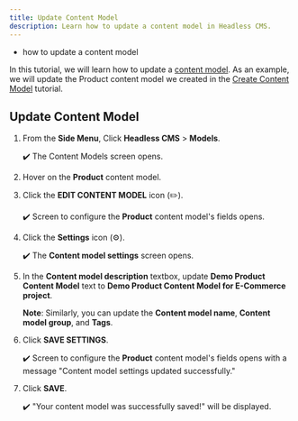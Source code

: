```yaml
---
title: Update Content Model
description: Learn how to update a content model in Headless CMS.
---
```



<Alert type="success" title="WHAT YOU'LL LEARN">

- how to update a content model

</Alert>

In this tutorial, we will learn how to update a [content model](../essentials/glossary#content-model). 
As an example, we will update the Product content model we created in the [Create Content Model](../essentials/create-content-model) tutorial.

## Update Content Model
1. From the **Side Menu**, Click **Headless CMS** > **Models**. 

   ✔️ The Content Models screen opens.

2. Hover on the **Product** content model.
3. Click the **EDIT CONTENT MODEL** icon (✏️).
   
   ✔️ Screen to configure the **Product** content model's fields opens.

4. Click the **Settings** icon (⚙️).

   ✔️ The **Content model settings** screen opens.

5. In the **Content model description** textbox, update **Demo Product Content Model** text to **Demo Product Content Model for E-Commerce project**.

   **Note**: Similarly, you can update the **Content model name**, **Content model group**, and **Tags**.

9. Click **SAVE SETTINGS**.

   ✔️ Screen to configure the **Product** content model's fields opens with a message "Content model settings updated successfully."

10. Click **SAVE**.

    ✔️ "Your content model was successfully saved!" will be displayed. 
